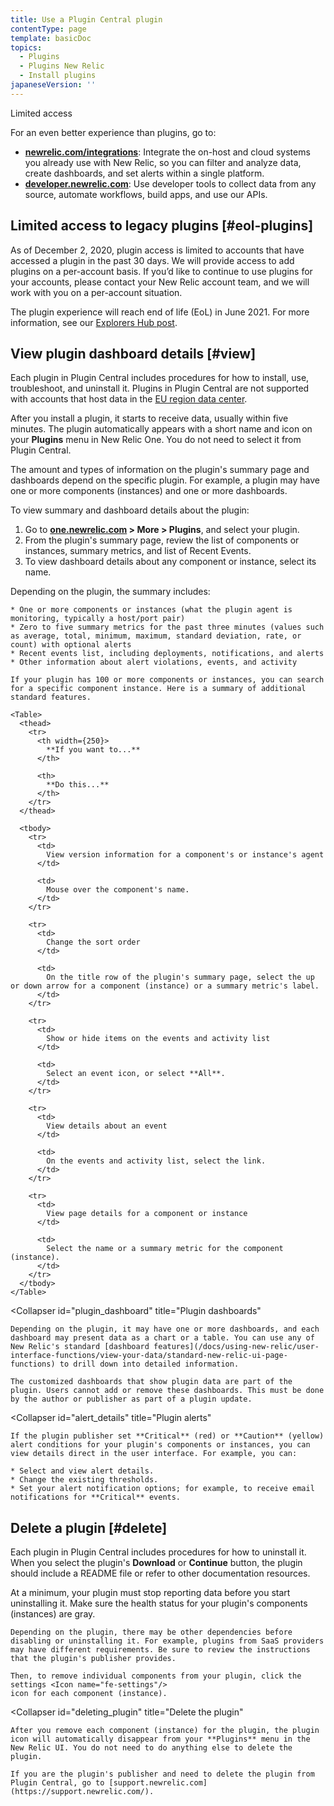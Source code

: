```yaml
---
title: Use a Plugin Central plugin
contentType: page
template: basicDoc
topics:
  - Plugins
  - Plugins New Relic
  - Install plugins
japaneseVersion: ''
---
```


Limited access

<Callout variant="important">
  For an even better experience than plugins, go to:

  * **[newrelic.com/integrations](https://newrelic.com/integrations)**: Integrate the on-host and cloud systems you already use with New Relic, so you can filter and analyze data, create dashboards, and set alerts within a single platform.
  * **[developer.newrelic.com](https://developer.newrelic.com)**: Use developer tools to collect data from any source, automate workflows, build apps, and use our APIs.
</Callout>

## Limited access to legacy plugins [#eol-plugins]

As of December 2, 2020, plugin access is limited to accounts that have accessed a plugin in the past 30 days. We will provide access to add plugins on a per-account basis. If you’d like to continue to use plugins for your accounts, please contact your New Relic account team, and we will work with you on a per-account situation.

The plugin experience will reach end of life (EoL) in June 2021. For more information, see our [Explorers Hub post](https://discuss.newrelic.com/t/first-notice-limiting-access-to-new-relic-plugins/121832).

## View plugin dashboard details [#view]

Each plugin in Plugin Central includes procedures for how to install, use, troubleshoot, and uninstall it. Plugins in Plugin Central are not supported with accounts that host data in the [EU region data center](/docs/using-new-relic/welcome-new-relic/get-started/our-eu-us-region-data-centers).

After you install a plugin, it starts to receive data, usually within five minutes. The plugin automatically appears with a short name and icon on your **Plugins** menu in New Relic One. You do not need to select it from Plugin Central.

The amount and types of information on the plugin's summary page and dashboards depend on the specific plugin. For example, a plugin may have one or more components (instances) and one or more dashboards.

To view summary and dashboard details about the plugin:

1. Go to **[one.newrelic.com](https://one.newrelic.com) > More > Plugins**, and select your plugin.
2. From the plugin's summary page, review the list of components or instances, summary metrics, and list of Recent Events.
3. To view dashboard details about any component or instance, select its name.

<CollapserGroup>
  <Collapser
    id="plugin_summary"
    title="Plugin summary"
  >
    Depending on the plugin, the summary includes:

    * One or more components or instances (what the plugin agent is monitoring, typically a host/port pair)
    * Zero to five summary metrics for the past three minutes (values such as average, total, minimum, maximum, standard deviation, rate, or count) with optional alerts
    * Recent events list, including deployments, notifications, and alerts
    * Other information about alert violations, events, and activity

    If your plugin has 100 or more components or instances, you can search for a specific component instance. Here is a summary of additional standard features.

    <Table>
      <thead>
        <tr>
          <th width={250}>
            **If you want to...**
          </th>

          <th>
            **Do this...**
          </th>
        </tr>
      </thead>

      <tbody>
        <tr>
          <td>
            View version information for a component's or instance's agent
          </td>

          <td>
            Mouse over the component's name.
          </td>
        </tr>

        <tr>
          <td>
            Change the sort order
          </td>

          <td>
            On the title row of the plugin's summary page, select the up or down arrow for a component (instance) or a summary metric's label.
          </td>
        </tr>

        <tr>
          <td>
            Show or hide items on the events and activity list
          </td>

          <td>
            Select an event icon, or select **All**.
          </td>
        </tr>

        <tr>
          <td>
            View details about an event
          </td>

          <td>
            On the events and activity list, select the link.
          </td>
        </tr>

        <tr>
          <td>
            View page details for a component or instance
          </td>

          <td>
            Select the name or a summary metric for the component (instance).
          </td>
        </tr>
      </tbody>
    </Table>
  </Collapser>

  <Collapser
    id="plugin_dashboard"
    title="Plugin dashboards"
  >
    Depending on the plugin, it may have one or more dashboards, and each dashboard may present data as a chart or a table. You can use any of New Relic's standard [dashboard features](/docs/using-new-relic/user-interface-functions/view-your-data/standard-new-relic-ui-page-functions) to drill down into detailed information.

    The customized dashboards that show plugin data are part of the plugin. Users cannot add or remove these dashboards. This must be done by the author or publisher as part of a plugin update.
  </Collapser>

  <Collapser
    id="alert_details"
    title="Plugin alerts"
  >
    If the plugin publisher set **Critical** (red) or **Caution** (yellow) alert conditions for your plugin's components or instances, you can view details direct in the user interface. For example, you can:

    * Select and view alert details.
    * Change the existing thresholds.
    * Set your alert notification options; for example, to receive email notifications for **Critical** events.
  </Collapser>
</CollapserGroup>

## Delete a plugin [#delete]

Each plugin in Plugin Central includes procedures for how to uninstall it. When you select the plugin's **Download** or **Continue** button, the plugin should include a README file or refer to other documentation resources.

<CollapserGroup>
  <Collapser
    id="removing_components"
    title="Remove plugin components (instances)"
  >
    At a minimum, your plugin must stop reporting data before you start uninstalling it. Make sure the health status for your plugin's components (instances) are gray.

    Depending on the plugin, there may be other dependencies before disabling or uninstalling it. For example, plugins from SaaS providers may have different requirements. Be sure to review the instructions that the plugin's publisher provides.

    Then, to remove individual components from your plugin, click the settings <Icon name="fe-settings"/>
    icon for each component (instance).
  </Collapser>

  <Collapser
    id="deleting_plugin"
    title="Delete the plugin"
  >
    After you remove each component (instance) for the plugin, the plugin icon will automatically disappear from your **Plugins** menu in the New Relic UI. You do not need to do anything else to delete the plugin.

    If you are the plugin's publisher and need to delete the plugin from Plugin Central, go to [support.newrelic.com](https://support.newrelic.com/).
  </Collapser>
</CollapserGroup>
